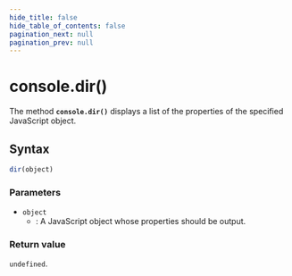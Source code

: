 ```yaml
---
hide_title: false
hide_table_of_contents: false
pagination_next: null
pagination_prev: null
---
```


# console.dir()

The method **`console.dir()`** displays a list of the properties of
the specified JavaScript object.

## Syntax

```js
dir(object)
```

### Parameters

- `object`
  - : A JavaScript object whose properties should be output.

### Return value

`undefined`.
